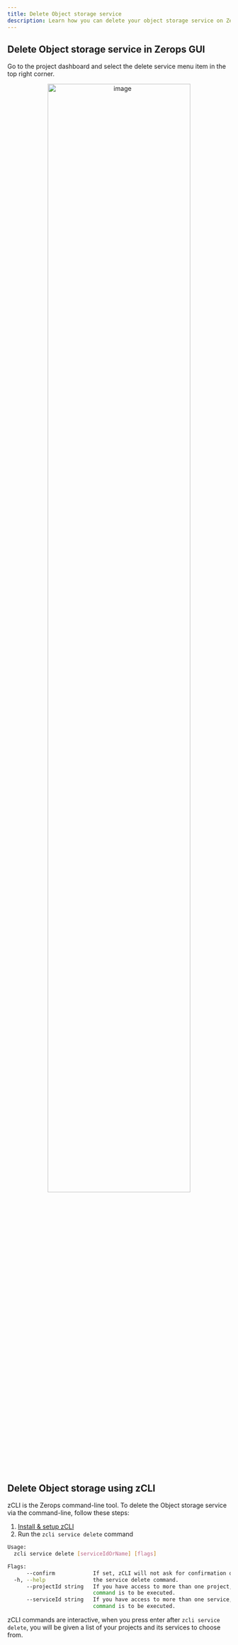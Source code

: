 ```yaml
---
title: Delete Object storage service
description: Learn how you can delete your object storage service on Zerops.
---
```


## Delete Object storage service in Zerops GUI

Go to the project dashboard and select the delete service menu item in the top right corner.

<p align="center">
  <img
    src="/img/screenshots/delete_object_storage.png"
    alt="image"
    width="80%"
    height="auto"
  />
</p>

## Delete Object storage using zCLI

zCLI is the Zerops command-line tool. To delete the Object storage service via the command-line, follow these steps:

1. [Install & setup zCLI](/references/cli)
2. Run the `zcli service delete` command

```sh
Usage:
  zcli service delete [serviceIdOrName] [flags]

Flags:
      --confirm            If set, zCLI will not ask for confirmation of destructive operations.
  -h, --help               the service delete command.
      --projectId string   If you have access to more than one project, you must specify the project ID for which the
                           command is to be executed.
      --serviceId string   If you have access to more than one service, you must specify the service ID for which the
                           command is to be executed.
```

zCLI commands are interactive, when you press enter after `zcli service delete`, you will be given a list of your projects and its services to choose from.
